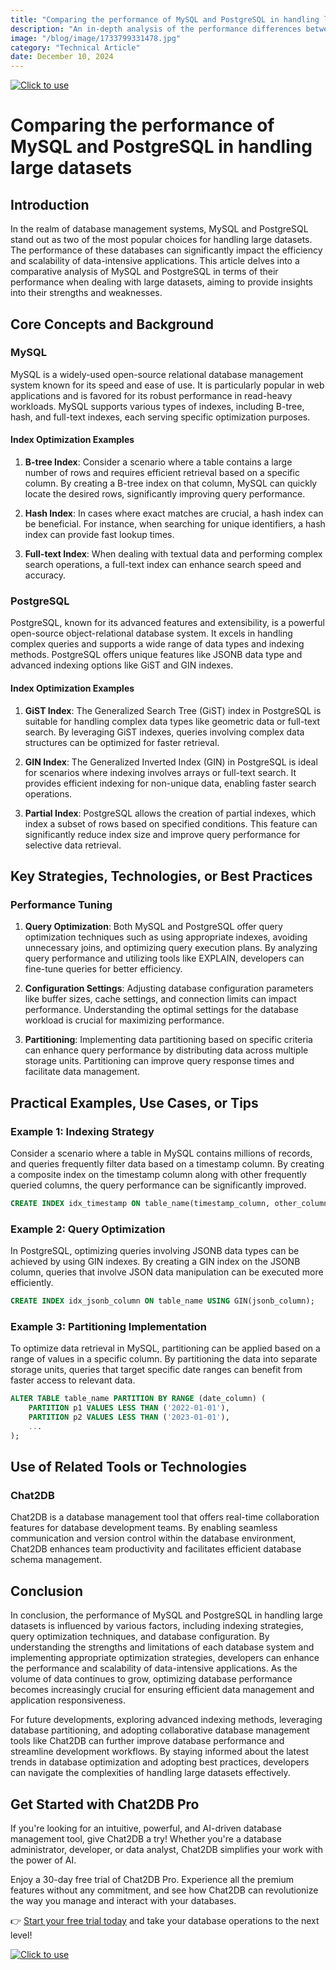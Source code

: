 ```yaml
---
title: "Comparing the performance of MySQL and PostgreSQL in handling large datasets"
description: "An in-depth analysis of the performance differences between MySQL and PostgreSQL when dealing with large datasets, with practical examples and optimization strategies."
image: "/blog/image/1733799331478.jpg"
category: "Technical Article"
date: December 10, 2024
---
```

[![Click to use](/image/blog/bg/chat2db1.png)](https://app.chat2db.ai/)
# Comparing the performance of MySQL and PostgreSQL in handling large datasets


<Authors date="December 10, 2024">
  <Author name="Jing" link="https://chat2db.ai" />
</Authors>

## Introduction

In the realm of database management systems, MySQL and PostgreSQL stand out as two of the most popular choices for handling large datasets. The performance of these databases can significantly impact the efficiency and scalability of data-intensive applications. This article delves into a comparative analysis of MySQL and PostgreSQL in terms of their performance when dealing with large datasets, aiming to provide insights into their strengths and weaknesses.

## Core Concepts and Background

### MySQL

MySQL is a widely-used open-source relational database management system known for its speed and ease of use. It is particularly popular in web applications and is favored for its robust performance in read-heavy workloads. MySQL supports various types of indexes, including B-tree, hash, and full-text indexes, each serving specific optimization purposes.

#### Index Optimization Examples

1. **B-tree Index**: Consider a scenario where a table contains a large number of rows and requires efficient retrieval based on a specific column. By creating a B-tree index on that column, MySQL can quickly locate the desired rows, significantly improving query performance.

2. **Hash Index**: In cases where exact matches are crucial, a hash index can be beneficial. For instance, when searching for unique identifiers, a hash index can provide fast lookup times.

3. **Full-text Index**: When dealing with textual data and performing complex search operations, a full-text index can enhance search speed and accuracy.

### PostgreSQL

PostgreSQL, known for its advanced features and extensibility, is a powerful open-source object-relational database system. It excels in handling complex queries and supports a wide range of data types and indexing methods. PostgreSQL offers unique features like JSONB data type and advanced indexing options like GiST and GIN indexes.

#### Index Optimization Examples

1. **GiST Index**: The Generalized Search Tree (GiST) index in PostgreSQL is suitable for handling complex data types like geometric data or full-text search. By leveraging GiST indexes, queries involving complex data structures can be optimized for faster retrieval.

2. **GIN Index**: The Generalized Inverted Index (GIN) in PostgreSQL is ideal for scenarios where indexing involves arrays or full-text search. It provides efficient indexing for non-unique data, enabling faster search operations.

3. **Partial Index**: PostgreSQL allows the creation of partial indexes, which index a subset of rows based on specified conditions. This feature can significantly reduce index size and improve query performance for selective data retrieval.

## Key Strategies, Technologies, or Best Practices

### Performance Tuning

1. **Query Optimization**: Both MySQL and PostgreSQL offer query optimization techniques such as using appropriate indexes, avoiding unnecessary joins, and optimizing query execution plans. By analyzing query performance and utilizing tools like EXPLAIN, developers can fine-tune queries for better efficiency.

2. **Configuration Settings**: Adjusting database configuration parameters like buffer sizes, cache settings, and connection limits can impact performance. Understanding the optimal settings for the database workload is crucial for maximizing performance.

3. **Partitioning**: Implementing data partitioning based on specific criteria can enhance query performance by distributing data across multiple storage units. Partitioning can improve query response times and facilitate data management.

## Practical Examples, Use Cases, or Tips

### Example 1: Indexing Strategy

Consider a scenario where a table in MySQL contains millions of records, and queries frequently filter data based on a timestamp column. By creating a composite index on the timestamp column along with other frequently queried columns, the query performance can be significantly improved.

```sql
CREATE INDEX idx_timestamp ON table_name(timestamp_column, other_column);
```

### Example 2: Query Optimization

In PostgreSQL, optimizing queries involving JSONB data types can be achieved by using GIN indexes. By creating a GIN index on the JSONB column, queries that involve JSON data manipulation can be executed more efficiently.

```sql
CREATE INDEX idx_jsonb_column ON table_name USING GIN(jsonb_column);
```

### Example 3: Partitioning Implementation

To optimize data retrieval in MySQL, partitioning can be applied based on a range of values in a specific column. By partitioning the data into separate storage units, queries that target specific date ranges can benefit from faster access to relevant data.

```sql
ALTER TABLE table_name PARTITION BY RANGE (date_column) (
    PARTITION p1 VALUES LESS THAN ('2022-01-01'),
    PARTITION p2 VALUES LESS THAN ('2023-01-01'),
    ...
);
```

## Use of Related Tools or Technologies

### Chat2DB

Chat2DB is a database management tool that offers real-time collaboration features for database development teams. By enabling seamless communication and version control within the database environment, Chat2DB enhances team productivity and facilitates efficient database schema management.

## Conclusion

In conclusion, the performance of MySQL and PostgreSQL in handling large datasets is influenced by various factors, including indexing strategies, query optimization techniques, and database configuration. By understanding the strengths and limitations of each database system and implementing appropriate optimization strategies, developers can enhance the performance and scalability of data-intensive applications. As the volume of data continues to grow, optimizing database performance becomes increasingly crucial for ensuring efficient data management and application responsiveness.

For future developments, exploring advanced indexing methods, leveraging database partitioning, and adopting collaborative database management tools like Chat2DB can further improve database performance and streamline development workflows. By staying informed about the latest trends in database optimization and adopting best practices, developers can navigate the complexities of handling large datasets effectively.


## Get Started with Chat2DB Pro

If you're looking for an intuitive, powerful, and AI-driven database management tool, give Chat2DB a try! Whether you're a database administrator, developer, or data analyst, Chat2DB simplifies your work with the power of AI.

Enjoy a 30-day free trial of Chat2DB Pro. Experience all the premium features without any commitment, and see how Chat2DB can revolutionize the way you manage and interact with your databases.

👉 [Start your free trial today](https://app.chat2db.ai/) and take your database operations to the next level!

[![Click to use](/image/blog/bg/chat2db.jpg)](https://app.chat2db.ai/)